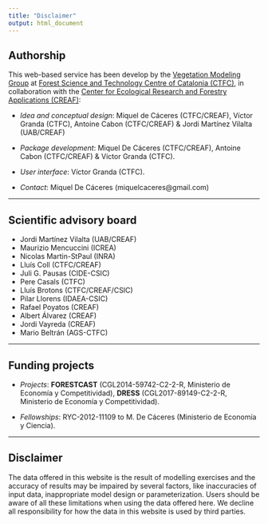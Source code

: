 ```yaml
---
title: "Disclaimer"
output: html_document
---
```


## Authorship

This web-based service has been develop by the [Vegetation Modeling Group](http://vegmod.github.io/)
at [Forest Science and Technology Centre of Catalonia (CTFC)](http://www.ctfc.cat),
in collaboration with the
[Center for Ecological Research and Forestry Applications (CREAF)](http://www.creaf.cat/):

  + *Idea and conceptual design*: Miquel de Cáceres (CTFC/CREAF), Víctor Granda (CTFC), Antoine Cabon (CTFC/CREAF) & Jordi Martínez Vilalta (UAB/CREAF)
  
  + *Package development*: Miquel De Cáceres (CTFC/CREAF), Antoine Cabon (CTFC/CREAF) & Víctor Granda (CTFC).
  
  + *User interface*: Víctor Granda (CTFC).
  
  + *Contact*: Miquel De Cáceres (miquelcaceres@gmail.com)

---

## Scientific advisory board

+ Jordi Martínez Vilalta (UAB/CREAF)
+ Maurizio Mencuccini (ICREA)
+ Nicolas Martin-StPaul (INRA)
+ Lluís Coll (CTFC/CREAF)
+ Juli G. Pausas (CIDE-CSIC)
+ Pere Casals (CTFC)
+ Lluís Brotons (CTFC/CREAF/CSIC)
+ Pilar Llorens (IDAEA-CSIC)
+ Rafael Poyatos (CREAF)
+ Albert Álvarez (CREAF)
+ Jordi Vayreda (CREAF)
+ Mario Beltrán (AGS-CTFC)

---

## Funding projects

  + *Projects*: **FORESTCAST** (CGL2014-59742-C2-2-R,
    Ministerio de Economía y Competitividad), **DRESS** (CGL2017-89149-C2-2-R, Ministerio de Economía y Competitividad).

  + *Fellowships*: RYC-2012-11109 to M. De Cáceres (Ministerio de Economía y
    Ciencia).

---

## Disclaimer

The data offered in this website is the result of modelling exercises and the
accuracy of results may be impaired by several factors, like inaccuracies of
input data, inappropriate model design or parameterization. Users should be aware
of all these limitations when using the data offered here. We decline all
responsibility for how the data in this website is used by third parties.

